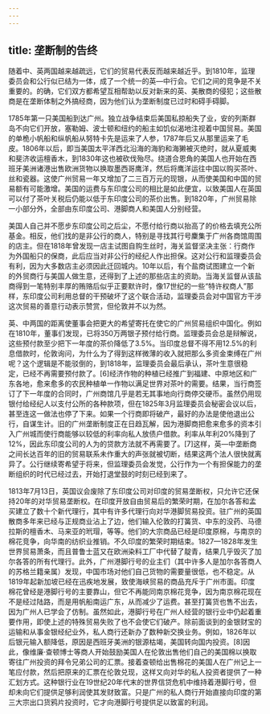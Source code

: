 ```yaml
---
---
---
```

title: 垄断制的告终
---



随着中、英两国越来越疏远，它们的贸易代表反而越来越近乎。到1810年，监理委员会和公行似已结为一体，成了一个统一的英—中行会。它们之间的竞争是不关重要的。的确，它们双方都希望互相帮助以反对新来的英、美散商的侵犯；这些散商是在垄断体制之外搞经商，因为他们认为垄断制度已过时和碍手碍脚。

1785年第一只美国船到达广州。独立战争结束后美国私掠船失了业，安的列斯群岛不向它们开放，塞勒姆、波士顿和纽约的船主如饥似渴地注视着中国贸易。美国的单桅小帆船和纵帆船从努特卡先是运来了人参，1787年后又从那里运来了毛皮。1806年以后，即当美国太平洋西北沿海的海豹和海獭被灭绝时，就从夏威夷和斐济收运檀香木，到1830年这也被砍伐殆尽。绕道合恩角的美国人也开始在西班牙美洲诸港出售欧洲货物以换取墨西哥鹰洋，然后将鹰洋运往中国以购买茶叶、丝和瓷器。这使广州贸易一年又增加了二三百万元的现银，从而使美国和中国的贸易额有可能激增。美国的运费与东印度公司的相比是如此便宜，以致美国人在英国可以付了茶叶关税后仍能以低于东印度公司的茶价出售。到1820年，广州贸易除一小部分外，全部由东印度公司、港脚商人和美国人分别经营。

美国人自己并不愿步东印度公司之后尘，不愿付给行商以抬高了的价格去填充公所基金。相反，他们找的是非公行的商人，特别是寻找其行号麇集于广州各商馆周围的店主。但在1818年曾发现一店主试图自购生丝时，海关监督坚决主张：行商作为外国船只的保商，此后应当对非公行的经纪人作出担保。这对公行和监理委员会有利，因为大多数店主必须因此迁回城内。10年以后，有个盐商试图建立一个新的外贸商行与美国人做生意，还得到了上述的那些店主的资助。当海关监督从该盐商得到一笔特别丰厚的贿赂后似乎正要默许时，像17世纪的一些“特许权商人”那样，东印度公司利用总督的干预破坏了这个联合活动，监理委员会对中国官方干涉这次贸易的善意行动表示赞赏，但伦敦并不以为然。

英、中两国的距离使董事会把更大的希望寄托在使它的广州贸易组织中国化。例如在1810年，董事们发现，已将350万两银子预付给行商。监理委员会总是辩解说，这些预付款至少把下一年度的茶价降低了3.5%。当印度总督不得不用12.5%的利息借款时，伦敦询问，为什么为了得到这样微薄的收入就把那么多资金束缚在广州呢？这个逻辑是不能驳倒的，到1818年，监理委员会最后承认，茶叶生意很稳定，已经不再需要预付款了。[6]经济作物的种植已经推广到福建、中原地区和广东各地，愈来愈多的农民种植单一作物以满足世界对茶叶的需要。结果，当行商签订了下一年度的合同时，广州商馆几乎是若无其事地向行商停交硬币。虽然仍用现银付给经纪人以支付公所的各种款项，但在1825年3月监理委员会秘密会议以后，甚至连这一做法也停了下来。如果一个行商即将破产，最好的办法是使他退出公行，自谋生计。旧的广州垄断制度正在日趋瓦解，因为港脚商把愈来愈多的资本引入广州城而使行商能够以较低的利率向私人放债户借款。利率从年利20%降到了12%，因此东印度公司的人为的贷款方法就不再需要了。[7]这样，英—中垄断商之间长达百年的旧的贸易联系未作重大的声张就被切断，结果这两个法人很快就离异了。公行继续寄希望于将来，但监理委员会发觉，公行作为一个有担保能力的垄断组织的时代已经过去，开始打退堂鼓的时刻已经到来了。

1813年7月13日，英国议会废除了东印度公司对印度的贸易垄断权，只允许它还保持20年的对华贸易垄断权。在印度开放自由贸易后的繁荣时期，在加尔各答和孟买建立了数十个新代理行，其中有许多代理行向对华港脚贸易投资。驻广州的英国散商多年来已经与正规商业沾上了边，他们输入伦敦的打簧货、中东的没药、马德拉斯的檀香木、马来亚的玳瑁，等等。他们的大宗商品已经是印度原棉，与南京的棉花竞争，向华南的纺织业推销。不久印度的繁荣时期结束。1827—1828年发生世界贸易萧条，而且普鲁士蓝又在欧洲染料工厂中代替了靛青，结果几乎毁灭了加尔各答的所有代理行。此外，广州港脚行号的业主们（其中许多人是加尔各答商人的苏格兰籍亲属）发现，中国市场对他们自己货物的需要量很低，也不稳定。从1819年起新加坡已经在迅疾地发展，致使海峡贸易的商品充斥于广州市面。印度棉花曾经是港脚行号的主要靠山，但它不再能同南京棉花竞争，因为南京棉花现在不是经过陆路，而是用帆船南运广东，从而减少了运费。甚至打簧货也售不出去，因为广州人已学会了仿制。虽然如此，港脚行号在广州人经营的银行业中仍起着重要作用，即使上述的特殊贸易失败了也不会使它们破产。除前面谈到的金银财宝的运输和从事金银经纪业外，私人商行还新办了数种新交换业务。例如，1826年以后银元输入额降低，原因是西班牙美洲的银源枯竭，美国转向国内投资。[8]因此，像维廉·查顿博士等商人开始鼓励美国人在伦敦出售他们自己的美国棉以换取寄往广州投资的拜令兄弟公司的汇票。接着查顿给出售棉花的美国人在广州记上一笔应付款，然后把原来的汇票在伦敦兑现，这样又向对华的私人投资者提供了一种汇划方式。这种银行业在19世纪20年代末的世界信贷危机中维持着港脚行号，但却未向它们提供足够利润使其发财致富。只是广州的私人商行开始直接向印度的第三大宗出口货鸦片投资时，它才向港脚行号提供足以致富的利润。